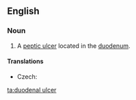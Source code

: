 ==English==
{{wikipedia}}

===Noun===
{{en-noun|head=[[duodenal]] [[ulcer]]}}

# {{context|pathology|lang=en}} A [[peptic ulcer]] located in the [[duodenum]].

====Translations====
{{trans-top|ulcer in the duodenum}}
* Czech: {{t-|cs|dvanáctníkový vřed|m}}
{{trans-mid}}
{{trans-bottom}}

[[ta:duodenal ulcer]]